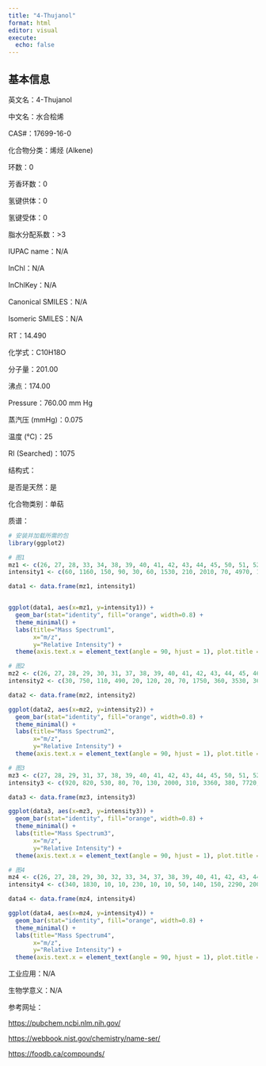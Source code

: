 ```yaml
---
title: "4-Thujanol"
format: html
editor: visual
execute: 
  echo: false
---
```


## 基本信息

英文名：4-Thujanol

中文名：水合桧烯

CAS#：17699-16-0

化合物分类：烯烃 (Alkene)

环数：0

芳香环数：0

氢键供体：0

氢键受体：0

脂水分配系数：>3

IUPAC name：N/A

InChl：N/A

InChlKey：N/A

Canonical SMILES：N/A

Isomeric SMILES：N/A

RT：14.490

化学式：C10H18O

分子量：201.00

沸点：174.00

Pressure：760.00 mm Hg

蒸汽压 (mmHg)：0.075

温度 (℃)：25

RI (Searched)：1075

结构式：

是否是天然：是

化合物类别：单萜

质谱：

```r
# 安装并加载所需的包
library(ggplot2)

# 图1
mz1 <- c(26, 27, 28, 33, 34, 38, 39, 40, 41, 42, 43, 44, 45, 50, 51, 52, 53, 54, 55, 57, 58, 59, 63, 65, 66, 67, 68, 69, 70, 71, 72, 77, 78, 79, 80, 81, 82, 83, 84, 85, 86, 89, 91, 92, 93, 94, 95, 96, 97, 98, 103, 105, 106, 107, 108, 109, 110, 111, 112, 113, 117, 119, 121, 122, 123, 125, 134, 135, 136, 137, 139, 141, 154, 155)
intensity1 <- c(60, 1160, 150, 90, 30, 60, 1530, 210, 2010, 70, 4970, 120, 150, 220, 640, 160, 1060, 60, 1430, 90, 520, 30, 160, 1000, 70, 870, 460, 1450, 240, 3080, 70, 3450, 470, 2750, 610, 1850, 50, 470, 450, 100, 420, 10, 4430, 2080, 9999, 1650, 500, 220, 460, 70, 60, 720, 140, 970, 350, 30, 80, 1790, 270, 40, 10, 220, 2870, 330, 70, 210, 10, 60, 2930, 260, 980, 20, 300, 20)

data1 <- data.frame(mz1, intensity1)


ggplot(data1, aes(x=mz1, y=intensity1)) +
  geom_bar(stat="identity", fill="orange", width=0.8) + 
  theme_minimal() + 
  labs(title="Mass Spectrum1",
       x="m/z",
       y="Relative Intensity") + 
  theme(axis.text.x = element_text(angle = 90, hjust = 1), plot.title = element_text(hjust = 0.5))  

# 图2
mz2 <- c(26, 27, 28, 29, 30, 31, 37, 38, 39, 40, 41, 42, 43, 44, 45, 46, 48, 50, 51, 52, 53, 54, 55, 56, 57, 58, 59, 60, 61, 62, 63, 64, 65, 66, 67, 68, 69, 70, 71, 72, 73, 74, 75, 76, 77, 78, 79, 80, 81, 82, 83, 84, 85, 86, 87, 89, 90, 91, 92, 93, 94, 95, 96, 97, 98, 99, 102, 103, 105, 106, 107, 108, 110, 111, 112, 113, 115, 121, 122, 123, 125, 126, 127, 136, 137, 139, 140, 154, 155)
intensity2 <- c(30, 750, 110, 490, 20, 120, 20, 70, 1750, 360, 3530, 360, 9000, 250, 380, 20, 20, 160, 580, 300, 1610, 510, 3730, 520, 550, 1540, 310, 70, 80, 100, 200, 60, 880, 370, 3140, 940, 4510, 590, 9999, 480, 40, 20, 30, 20, 2080, 350, 3500, 810, 5600, 1010, 2010, 1850, 230, 670, 60, 40, 20, 1780, 1390, 5450, 1880, 1500, 1140, 1450, 290, 60, 20, 110, 460, 120, 1200, 430, 440, 5080, 460, 30, 50, 3550, 380, 190, 610, 250, 20, 1850, 440, 2980, 310, 630, 70)

data2 <- data.frame(mz2, intensity2)

ggplot(data2, aes(x=mz2, y=intensity2)) +
  geom_bar(stat="identity", fill="orange", width=0.8) + 
  theme_minimal() + 
  labs(title="Mass Spectrum2",
       x="m/z",
       y="Relative Intensity") + 
  theme(axis.text.x = element_text(angle = 90, hjust = 1), plot.title = element_text(hjust = 0.5))  

# 图3
mz3 <- c(27, 28, 29, 31, 37, 38, 39, 40, 41, 42, 43, 44, 45, 50, 51, 52, 53, 54, 55, 56, 57, 58, 59, 60, 62, 63, 64, 65, 66, 67, 68, 69, 70, 71, 72, 74, 77, 78, 79, 80, 81, 82, 83, 84, 85, 86, 87, 89, 91, 92, 93, 94, 95, 96, 97, 98, 103, 104, 105, 106, 107, 108, 109, 110, 111, 112, 115, 117, 118, 119, 120, 121, 122, 124, 125, 126, 134, 135, 136, 137, 139, 140, 154)
intensity3 <- c(920, 820, 530, 80, 70, 130, 2000, 310, 3360, 380, 7720, 720, 510, 210, 380, 250, 1850, 570, 3400, 390, 670, 1110, 320, 70, 100, 300, 90, 1620, 370, 2340, 1100, 3740, 540, 9580, 520, 50, 4360, 500, 3780, 1100, 4290, 580, 1510, 1420, 80, 1030, 150, 80, 3950, 1980, 9999, 1860, 1510, 1080, 680, 300, 330, 210, 640, 160, 920, 170, 330, 250, 3960, 380, 80, 490, 60, 1260, 180, 5260, 400, 40, 520, 210, 380, 70, 3030, 700, 2100, 270, 600)

data3 <- data.frame(mz3, intensity3)

ggplot(data3, aes(x=mz3, y=intensity3)) +
  geom_bar(stat="identity", fill="orange", width=0.8) + 
  theme_minimal() + 
  labs(title="Mass Spectrum3",
       x="m/z",
       y="Relative Intensity") + 
  theme(axis.text.x = element_text(angle = 90, hjust = 1), plot.title = element_text(hjust = 0.5)) 

# 图4
mz4 <- c(26, 27, 28, 29, 30, 32, 33, 34, 37, 38, 39, 40, 41, 42, 43, 44, 45, 50, 51, 52, 53, 54, 55, 56, 57, 58, 59, 60, 61, 62, 63, 64, 65, 66, 67, 68, 69, 70, 71, 76, 77, 78, 79, 80, 81, 82, 83, 84, 86, 89, 90, 91, 92, 93, 94, 95, 97, 105, 106, 107, 111, 119, 120, 121, 122, 130, 131, 134, 136, 137, 139)
intensity4 <- c(340, 1830, 10, 10, 230, 10, 10, 50, 140, 150, 2290, 200, 2160, 260, 2100, 200, 140, 540, 750, 210, 770, 190, 570, 220, 290, 350, 180, 50, 60, 120, 290, 220, 1000, 130, 620, 600, 780, 180, 1450, 80, 2650, 530, 1610, 770, 540, 130, 150, 290, 510, 210, 120, 3050, 2340, 9999, 940, 400, 220, 720, 140, 870, 240, 260, 200, 3370, 490, 140, 150, 100, 980, 230, 260)

data4 <- data.frame(mz4, intensity4)

ggplot(data4, aes(x=mz4, y=intensity4)) +
  geom_bar(stat="identity", fill="orange", width=0.8) + 
  theme_minimal() + 
  labs(title="Mass Spectrum4",
       x="m/z",
       y="Relative Intensity") + 
  theme(axis.text.x = element_text(angle = 90, hjust = 1), plot.title = element_text(hjust = 0.5)) 
```

工业应用：N/A

生物学意义：N/A

参考网址：

<https://pubchem.ncbi.nlm.nih.gov/>

<https://webbook.nist.gov/chemistry/name-ser/>

<https://foodb.ca/compounds/>
